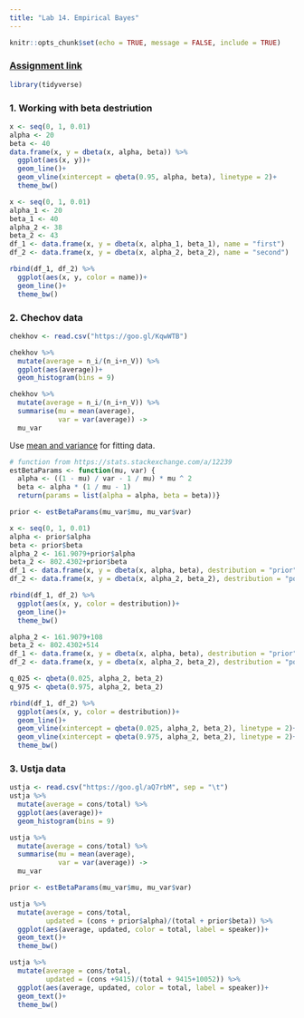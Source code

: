 ```yaml
---
title: "Lab 14. Empirical Bayes"
---
```


```r
knitr::opts_chunk$set(echo = TRUE, message = FALSE, include = TRUE)
```

### [Assignment link](https://goo.gl/QwjvZn)

```r
library(tidyverse)
```

### 1. Working with beta destriution
```r
x <- seq(0, 1, 0.01)
alpha <- 20
beta <- 40
data.frame(x, y = dbeta(x, alpha, beta)) %>% 
  ggplot(aes(x, y))+
  geom_line()+
  geom_vline(xintercept = qbeta(0.95, alpha, beta), linetype = 2)+
  theme_bw()
```

```r
x <- seq(0, 1, 0.01)
alpha_1 <- 20
beta_1 <- 40
alpha_2 <- 38
beta_2 <- 43
df_1 <- data.frame(x, y = dbeta(x, alpha_1, beta_1), name = "first")
df_2 <- data.frame(x, y = dbeta(x, alpha_2, beta_2), name = "second")

rbind(df_1, df_2) %>% 
  ggplot(aes(x, y, color = name))+
  geom_line()+
  theme_bw()
```

### 2. Chechov data
```r
chekhov <- read.csv("https://goo.gl/KqwWTB")

chekhov %>% 
  mutate(average = n_i/(n_i+n_V)) %>% 
  ggplot(aes(average))+
  geom_histogram(bins = 9)

chekhov %>% 
  mutate(average = n_i/(n_i+n_V)) %>% 
  summarise(mu = mean(average),
            var = var(average)) ->
  mu_var
```

Use [mean and variance](https://stats.stackexchange.com/a/12239) for fitting data.

```r
# function from https://stats.stackexchange.com/a/12239
estBetaParams <- function(mu, var) {
  alpha <- ((1 - mu) / var - 1 / mu) * mu ^ 2
  beta <- alpha * (1 / mu - 1)
  return(params = list(alpha = alpha, beta = beta))}

prior <- estBetaParams(mu_var$mu, mu_var$var)

x <- seq(0, 1, 0.01)
alpha <- prior$alpha
beta <- prior$beta
alpha_2 <- 161.9079+prior$alpha
beta_2 <- 802.4302+prior$beta
df_1 <- data.frame(x, y = dbeta(x, alpha, beta), destribution = "prior")
df_2 <- data.frame(x, y = dbeta(x, alpha_2, beta_2), destribution = "posterior")

rbind(df_1, df_2) %>% 
  ggplot(aes(x, y, color = destribution))+
  geom_line()+
  theme_bw()

alpha_2 <- 161.9079+108
beta_2 <- 802.4302+514
df_1 <- data.frame(x, y = dbeta(x, alpha, beta), destribution = "prior")
df_2 <- data.frame(x, y = dbeta(x, alpha_2, beta_2), destribution = "posterior")

q_025 <- qbeta(0.025, alpha_2, beta_2)
q_975 <- qbeta(0.975, alpha_2, beta_2)

rbind(df_1, df_2) %>% 
  ggplot(aes(x, y, color = destribution))+
  geom_line()+
  geom_vline(xintercept = qbeta(0.025, alpha_2, beta_2), linetype = 2)+
  geom_vline(xintercept = qbeta(0.975, alpha_2, beta_2), linetype = 2)+
  theme_bw()
```

### 3. Ustja data

```r
ustja <- read.csv("https://goo.gl/aQ7rbM", sep = "\t")
ustja %>% 
  mutate(average = cons/total) %>% 
  ggplot(aes(average))+
  geom_histogram(bins = 9)

ustja %>% 
  mutate(average = cons/total) %>% 
  summarise(mu = mean(average),
            var = var(average)) ->
  mu_var

prior <- estBetaParams(mu_var$mu, mu_var$var)

ustja %>% 
  mutate(average = cons/total,
         updated = (cons + prior$alpha)/(total + prior$beta)) %>% 
  ggplot(aes(average, updated, color = total, label = speaker))+
  geom_text()+
  theme_bw()

ustja %>% 
  mutate(average = cons/total,
         updated = (cons +9415)/(total + 9415+10052)) %>% 
  ggplot(aes(average, updated, color = total, label = speaker))+
  geom_text()+
  theme_bw()
```
